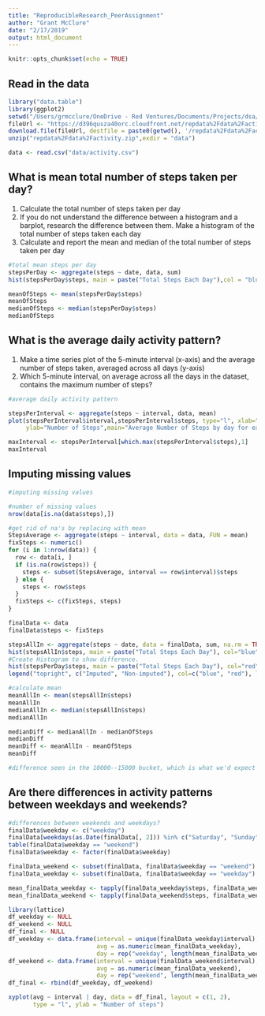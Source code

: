 ```yaml
---
title: "ReproducibleResearch_PeerAssignment"
author: "Grant McClure"
date: "2/17/2019"
output: html_document
---
```


```r
knitr::opts_chunk$set(echo = TRUE)
```

## Read in the data

```r
library("data.table")
library(ggplot2)
setwd("/Users/grmcclure/OneDrive - Red Ventures/Documents/Projects/dsa/")
fileUrl <- "https://d396qusza40orc.cloudfront.net/repdata%2Fdata%2Factivity.zip"
download.file(fileUrl, destfile = paste0(getwd(), '/repdata%2Fdata%2Factivity.zip'), method = "curl")
unzip("repdata%2Fdata%2Factivity.zip",exdir = "data")

data <- read.csv("data/activity.csv")  
```

## What is mean total number of steps taken per day?
1) Calculate the total number of steps taken per day
2) If you do not understand the difference between a histogram and a barplot, research the difference between them. Make a histogram of the total number of steps taken each day
3) Calculate and report the mean and median of the total number of steps taken per day

``` r
#total mean steps per day
stepsPerDay <- aggregate(steps ~ date, data, sum)
hist(stepsPerDay$steps, main = paste("Total Steps Each Day"),col = "blue",xlab="Number of Steps")

meanOfSteps <- mean(stepsPerDay$steps)
meanOfSteps
medianOfSteps <- median(stepsPerDay$steps)
medianOfSteps
```

## What is the average daily activity pattern?

1) Make a time series plot of the 5-minute interval (x-axis) and the average number of steps taken, averaged across all days (y-axis)
2) Which 5-minute interval, on average across all the days in the dataset, contains the maximum number of steps?

``` r
#average daily activity pattern

stepsPerInterval <- aggregate(steps ~ interval, data, mean)
plot(stepsPerInterval$interval,stepsPerInterval$steps, type="l", xlab="Interval", 
     ylab="Number of Steps",main="Average Number of Steps by day for each Interval")

maxInterval <- stepsPerInterval[which.max(stepsPerInterval$steps),1]
maxInterval
```

## Imputing missing values

```r
#imputing missing values

#number of missing values
nrow(data[is.na(data$steps),])

#get rid of na's by replacing with mean
StepsAverage <- aggregate(steps ~ interval, data = data, FUN = mean)
fixSteps <- numeric()
for (i in 1:nrow(data)) {
  row <- data[i, ]
  if (is.na(row$steps)) {
    steps <- subset(StepsAverage, interval == row$interval)$steps
  } else {
    steps <- row$steps
  }
  fixSteps <- c(fixSteps, steps)
}

finalData <- data
finalData$steps <- fixSteps

stepsAllIn <- aggregate(steps ~ date, data = finalData, sum, na.rm = TRUE)
hist(stepsAllIn$steps, main = paste("Total Steps Each Day"), col="blue", xlab="Number of Steps")
#Create Histogram to show difference. 
hist(stepsPerDay$steps, main = paste("Total Steps Each Day"), col="red", xlab="Number of Steps", add=T)
legend("topright", c("Imputed", "Non-imputed"), col=c("blue", "red"), lwd=10)

#calculate mean
meanAllIn <- mean(stepsAllIn$steps)
meanAllIn
medianAllIn <- median(stepsAllIn$steps)
medianAllIn

medianDiff <- medianAllIn - medianOfSteps
medianDiff
meanDiff <- meanAllIn - meanOfSteps
meanDiff

#difference seen in the 10000--15000 bucket, which is what we'd expect since we replaced nulls with the mean
```

## Are there differences in activity patterns between weekdays and weekends?
``` r
#differences between weekends and weekdays?
finalData$weekday <- c("weekday")
finalData[weekdays(as.Date(finalData[, 2])) %in% c("Saturday", "Sunday", "samedi", "dimanche", "saturday", "sunday", "Samedi", "Dimanche"), ][4] <- c("weekend")
table(finalData$weekday == "weekend")
finalData$weekday <- factor(finalData$weekday)

finalData_weekend <- subset(finalData, finalData$weekday == "weekend")
finalData_weekday <- subset(finalData, finalData$weekday == "weekday")

mean_finalData_weekday <- tapply(finalData_weekday$steps, finalData_weekday$interval, mean)
mean_finalData_weekend <- tapply(finalData_weekend$steps, finalData_weekend$interval, mean)

library(lattice)
df_weekday <- NULL
df_weekend <- NULL
df_final <- NULL
df_weekday <- data.frame(interval = unique(finalData_weekday$interval), 
                         avg = as.numeric(mean_finalData_weekday), 
                         day = rep("weekday", length(mean_finalData_weekday)))
df_weekend <- data.frame(interval = unique(finalData_weekend$interval), 
                         avg = as.numeric(mean_finalData_weekend), 
                         day = rep("weekend", length(mean_finalData_weekend)))
df_final <- rbind(df_weekday, df_weekend)

xyplot(avg ~ interval | day, data = df_final, layout = c(1, 2), 
       type = "l", ylab = "Number of steps")
```

